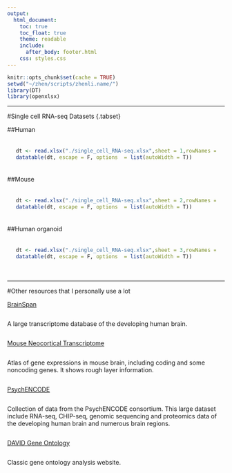 ```yaml
---
output:
  html_document:
    toc: true
    toc_float: true
    theme: readable
    include:
      after_body: footer.html
    css: styles.css
---
```


```r
knitr::opts_chunk$set(cache = TRUE)
setwd("~/zhen/scripts/zhenli.name/")
library(DT)
library(openxlsx)
```


<!-- In this page, you will find various useful resources related to single cell genomics, including: -->

<!-- * [List of human neocortex single cell RNA-seq datasets](#anchor1) -->
<!-- * [List of human organoid single cell RNA-seq datasets](#anchor2) -->
<!-- * List of mouse single cell RNA-seq datasets -->
<!-- * List of single cell genomics datasets -->

---

#Single cell RNA-seq Datasets {.tabset}

##Human 
<div style="padding: 20px">

```r
dt <- read.xlsx("./single_cell_RNA-seq.xlsx",sheet = 1,rowNames = F)
datatable(dt, escape = F, options  = list(autoWidth = T))
```
</div>

##Mouse 
<div style="padding: 20px">

```r
dt <- read.xlsx("./single_cell_RNA-seq.xlsx",sheet = 2,rowNames = F)
datatable(dt, escape = F, options  = list(autoWidth = T))
```
</div>

##Human organoid 
<div style="padding: 20px">
```r
dt <- read.xlsx("./single_cell_RNA-seq.xlsx",sheet = 3,rowNames = F)
datatable(dt, escape = F, options  = list(autoWidth = T))
```
</div>

---

#Other resources that I personally use a lot
<div class="row">
<div class="column left"> 
<a href="http://www.brainspan.org/">BrainSpan</a>
</div>
<div class="column right">
<p>A large transcriptome database of the developing human brain.</p>
</div>
</div>
<div class="row">
<div class="column left">
<a href="http://hbatlas.org/mouseNCXtranscriptome/">Mouse Neocortical Transcriptome</a>
</div>
<div class="column right">
Atlas of gene expressions in mouse brain, including coding and some noncoding genes. It shows rough layer information.
</div>
</div>
<div class="row">
<div class="column left">
<a href="http://psychencode.org/">PsychENCODE</a>
</div>
<div class="column right">
Collection of data from the PsychENCODE consortium. This large dataset include RNA-seq, CHIP-seq, genomic sequencing and proteomics data of the developing human brain and numerous brain regions.
</div>
</div>
<div class="row">
<div class="column left">
<a href="https://david.ncifcrf.gov/">DAVID Gene Ontology</a>
</div>
<div class="column right">
Classic gene ontology analysis website.
</div>
</div>